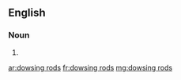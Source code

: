 ==English==

===Noun===
{{head|en|noun plural form}}

# {{plural of|dowsing rod|lang=en}}

[[ar:dowsing rods]]
[[fr:dowsing rods]]
[[mg:dowsing rods]]